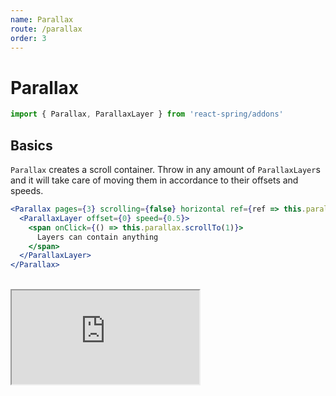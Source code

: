 ```yaml
---
name: Parallax
route: /parallax
order: 3
---
```



# Parallax

```jsx
import { Parallax, ParallaxLayer } from 'react-spring/addons'
```

## Basics

`Parallax` creates a scroll container. Throw in any amount of `ParallaxLayer`s and it will take care of moving them in accordance to their offsets and speeds.

```jsx
<Parallax pages={3} scrolling={false} horizontal ref={ref => this.parallax = ref}>
  <ParallaxLayer offset={0} speed={0.5}>
    <span onClick={() => this.parallax.scrollTo(1)}>
      Layers can contain anything
    </span>
  </ParallaxLayer>
</Parallax>
```

<br />

<iframe
  src="https://codesandbox.io/embed/nwq4j1j6lm?fontsize=13&editorsize=60&hidenavigation=1&codemirror=1&preview=preview"
  style={{ width: '100%', height: 500, border: 0, borderRadius: 4, overflow: 'hidden' }}
  sandbox="allow-modals allow-forms allow-popups allow-scripts allow-same-origin" />

<p>
</p>
<br />

<iframe
  src="https://codesandbox.io/embed/3yj75r4j5m?fontsize=13&editorsize=60&hidenavigation=1&codemirror=1&preview=preview"
  style={{ width: '100%', height: 500, border: 0, borderRadius: 4, overflow: 'hidden' }}
  sandbox="allow-modals allow-forms allow-popups allow-scripts allow-same-origin" />

## Props

### Parallax

<PropsTable of={Parallax} />

### ParallaxLayer

<PropsTable of={ParallaxLayer} />

